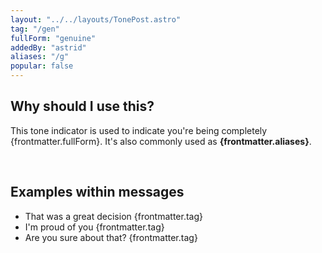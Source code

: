 ```yaml
---
layout: "../../layouts/TonePost.astro"
tag: "/gen"
fullForm: "genuine"
addedBy: "astrid"
aliases: "/g"
popular: false
---
```


## Why should I use this?

This tone indicator is used to indicate you're being completely {frontmatter.fullForm}. It's also commonly used as **{frontmatter.aliases}**.

<br />

## Examples within messages

- That was a great decision {frontmatter.tag}
- I'm proud of you {frontmatter.tag}
- Are you sure about that? {frontmatter.tag}
